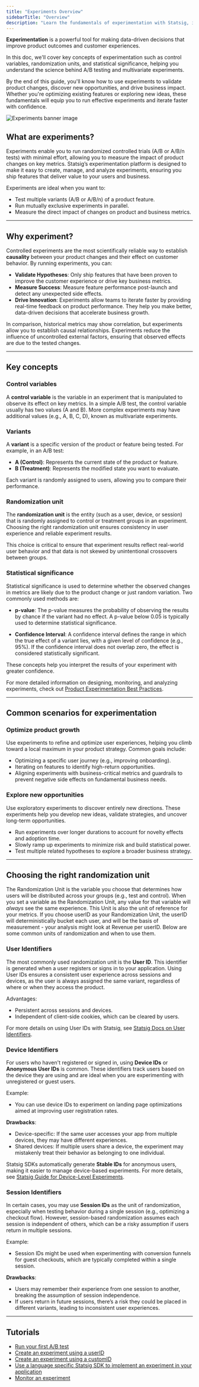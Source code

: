 ```yaml
---
title: "Experiments Overview"
sidebarTitle: "Overview"
description: "Learn the fundamentals of experimentation with Statsig, including key concepts, randomization units, and statistical significance."
---
```


**Experimentation** is a powerful tool for making data-driven decisions that improve product outcomes and customer experiences. 

In this doc, we'll cover key concepts of experimentation such as control variables, randomization units, and statistical significance, helping you understand the science behind A/B testing and multivariate experiments.

By the end of this guide, you'll know how to use experiments to validate product changes, discover new opportunities, and drive business impact. Whether you're optimizing existing features or exploring new ideas, these fundamentals will equip you to run effective experiments and iterate faster with confidence.

![Experiments banner image](/images/experiments-hero.png)

## What are experiments?

Experiments enable you to run randomized controlled trials (A/B or A/B/n tests) with minimal effort, allowing you to measure the impact of product changes on key metrics. Statsig’s experimentation platform is designed to make it easy to create, manage, and analyze experiments, ensuring you ship features that deliver value to your users and business.

Experiments are ideal when you want to:
- Test multiple variants (A/B or A/B/n) of a product feature.
- Run mutually exclusive experiments in parallel.
- Measure the direct impact of changes on product and business metrics.

---

## Why experiment?

Controlled experiments are the most scientifically reliable way to establish **causality** between your product changes and their effect on customer behavior. By running experiments, you can:

- **Validate Hypotheses**: Only ship features that have been proven to improve the customer experience or drive key business metrics.
- **Measure Success**: Measure feature performance post-launch and detect any unexpected side effects.
- **Drive Innovation**: Experiments allow teams to iterate faster by providing real-time feedback on product performance. They help you make better, data-driven decisions that accelerate business growth.

In comparison, historical metrics may show correlation, but experiments allow you to establish causal relationships. Experiments reduce the influence of uncontrolled external factors, ensuring that observed effects are due to the tested changes.

---

## Key concepts 

### Control variables

A **control variable** is the variable in an experiment that is manipulated to observe its effect on key metrics. In a simple A/B test, the control variable usually has two values (A and B). More complex experiments may have additional values (e.g., A, B, C, D), known as multivariate experiments.

### Variants

A **variant** is a specific version of the product or feature being tested. For example, in an A/B test:
- **A (Control)**: Represents the current state of the product or feature.
- **B (Treatment)**: Represents the modified state you want to evaluate.

Each variant is randomly assigned to users, allowing you to compare their performance.

### Randomization unit

The **randomization unit** is the entity (such as a user, device, or session) that is randomly assigned to control or treatment groups in an experiment. Choosing the right randomization unit ensures consistency in user experience and reliable experiment results.

This choice is critical to ensure that experiment results reflect real-world user behavior and that data is not skewed by unintentional crossovers between groups.

### Statistical significance

Statistical significance is used to determine whether the observed changes in metrics are likely due to the product change or just random variation. Two commonly used methods are:

- **p-value**: The p-value measures the probability of observing the results by chance if the variant had no effect. A p-value below 0.05 is typically used to determine statistical significance.
  
- **Confidence Interval**: A confidence interval defines the range in which the true effect of a variant lies, with a given level of confidence (e.g., 95%). If the confidence interval does not overlap zero, the effect is considered statistically significant.

These concepts help you interpret the results of your experiment with greater confidence.

For more detailed information on designing, monitoring, and analyzing experiments, check out [Product Experimentation Best Practices](https://statsig.com/blog/product-experimentation-best-practices).

---

## Common scenarios for experimentation

### Optimize product growth

Use experiments to refine and optimize user experiences, helping you climb toward a local maximum in your product strategy. Common goals include:
- Optimizing a specific user journey (e.g., improving onboarding).
- Iterating on features to identify high-return opportunities.
- Aligning experiments with business-critical metrics and guardrails to prevent negative side effects on fundamental business needs.

### Explore new opportunities

Use exploratory experiments to discover entirely new directions. These experiments help you develop new ideas, validate strategies, and uncover long-term opportunities.
- Run experiments over longer durations to account for novelty effects and adoption time.
- Slowly ramp up experiments to minimize risk and build statistical power.
- Test multiple related hypotheses to explore a broader business strategy.

---


## Choosing the right randomization unit

The Randomization Unit is the variable you choose that determines how users will be distributed across your groups (e.g., test and control). When you set a variable as the Randomization Unit, any value for that variable will *always* see the same experience. This Unit is also the unit of reference for your metrics. If you choose userID as your Randomization Unit, the userID will deterministically bucket each user, and will be the basis of measurement - your analysis might look at Revenue per userID. Below are some common units of randomization and when to use them.

### User Identifiers

The most commonly used randomization unit is the **User ID**. This identifier is generated when a user registers or signs in to your application. Using User IDs ensures a consistent user experience across sessions and devices, as the user is always assigned the same variant, regardless of where or when they access the product.

Advantages:
- Persistent across sessions and devices.
- Independent of client-side cookies, which can be cleared by users.

For more details on using User IDs with Statsig, see [Statsig Docs on User Identifiers](/concepts/user).

### Device Identifiers

For users who haven't registered or signed in, using **Device IDs** or **Anonymous User IDs** is common. These identifiers track users based on the device they are using and are ideal when you are experimenting with unregistered or guest users.

Example:
- You can use device IDs to experiment on landing page optimizations aimed at improving user registration rates.

**Drawbacks**:
- Device-specific: If the same user accesses your app from multiple devices, they may have different experiences.
- Shared devices: If multiple users share a device, the experiment may mistakenly treat their behavior as belonging to one individual.

Statsig SDKs automatically generate **Stable IDs** for anonymous users, making it easier to manage device-based experiments. For more details, see [Statsig Guide for Device-Level Experiments](/guides/first-device-level-experiment).

### Session Identifiers

In certain cases, you may use **Session IDs** as the unit of randomization, especially when testing behavior during a single session (e.g., optimizing a checkout flow). However, session-based randomization assumes each session is independent of others, which can be a risky assumption if users return in multiple sessions.

Example:
- Session IDs might be used when experimenting with conversion funnels for guest checkouts, which are typically completed within a single session.

**Drawbacks**:
- Users may remember their experience from one session to another, breaking the assumption of session independence.
- If users return in future sessions, there’s a risk they could be placed in different variants, leading to inconsistent user experiences.

---
## Tutorials
- [Run your first A/B test](/guides/abn-tests)
- [Create an experiment using a userID](/experiments-plus/create-new)
- [Create an experiment using a customID](/guides/experiment-on-custom-id-types)
- [Use a language specific Statsig SDK to implement an experiment in your application](/experiments-plus/implement)
- [Monitor an experiment](/experiments-plus/monitor)
